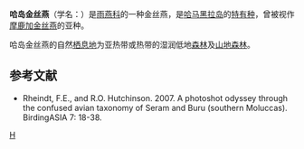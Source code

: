 {{Speciesbox 
| taxon = Aerodramus infuscatus
| status = LC
| status_ref = <ref name=IUCN>BirdLife International 2018. Aerodramus infuscatus. The IUCN Red List of Threatened Species 2018: e.T22686522A130108054. https://doi.org/10.2305/IUCN.UK.2018-2.RLTS.T22686522A130108054.en. Downloaded on 09 April 2019.</ref>
| status_system = IUCN3.1
| authority = {{link-en|托马索·萨尔瓦多|Tommaso Salvadori|Salvadori}}, 1880
| synonyms =
}}
'''哈岛金丝燕'''（学名：{{lang|la|''Aerodramus infuscatus''}}）是[[雨燕科|雨燕科]]的一种金丝燕，是[[哈马黑拉岛|哈马黑拉岛]]的[[特有种|特有种]]，曾被视作[[摩鹿加金丝燕|摩鹿加金丝燕]]的亚种。

哈岛金丝燕的自然[[动物栖地|栖息地]]为亚热带或热带的湿润低地[[森林|森林]]及[[山地生态学|山地森林]]。

== 参考文献 ==
{{reflist}}
*Rheindt, F.E., and R.O. Hutchinson. 2007. A photoshot odyssey through the confused avian taxonomy of Seram and Buru (southern Moluccas). BirdingASIA 7: 18-38.
{{Wikispecies| Aerodramus infuscatus}}
{{Taxonbar|from=Q27542}}

[[Category:金丝燕属|H]]